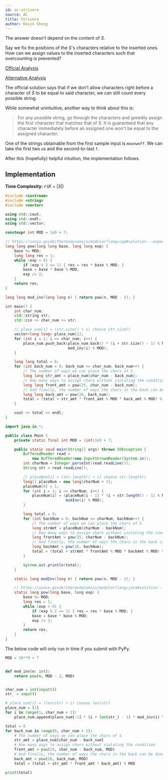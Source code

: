 ```yaml
---
id: ac-strivore
source: AC
title: Strivore
author: Kevin Sheng
---
```


<Spoiler title="Hint 1">

The answer doesn't depend on the content of $S$.

</Spoiler>

<Spoiler title="Hint 2">

Say we fix the positions of the $S$'s characters relative to the inserted ones.
How can we assign values to the inserted characters such that overcounting
is prevented?

</Spoiler>

<Spoiler title="Solution">

[Official Analysis](https://img.atcoder.jp/abc171/editorial.pdf#page=18)

[Alternative Analysis](https://codeforces.com/blog/entry/79153)

The official solution says that if we don't allow characters right before a
character of $S$ to be equal to said character, we can still count every
possible string.

While somewhat unintuitive, another way to think about this is:

> For any possible string, go through the characters and greedily assign
> the first character that matches that of $S$.
> It is guaranteed that any character immediately before an assigned one won't
> be equal to the assigned character.

One of the strings obtainable from the first sample input is `moonwoff`.
We can take the first two `o`s and the second-to-last `f`.

After this (hopefully) helpful intuition, the implementation follows.

## Implementation

**Time Complexity:** $\mathcal{O}(K + |S|)$

<LanguageSection>
<CPPSection>

```cpp
#include <iostream>
#include <string>
#include <vector>

using std::cout;
using std::endl;
using std::vector;

constexpr int MOD = 1e9 + 7;

// https://usaco.guide/thermodynamics/modular?lang=cpp#solution---exponentiation
long long pow(long long base, long long exp) {
	base %= MOD;
	long long res = 1;
	while (exp > 0) {
		if (exp % 2 == 1) { res = res * base % MOD; }
		base = base * base % MOD;
		exp /= 2;
	}
	return res;
}

long long mod_inv(long long n) { return pow(n, MOD - 2); }

int main() {
	int char_num;
	std::string str;
	std::cin >> char_num >> str;

	// place_num[i] = (str.size() + i) choose str.size()
	vector<long long> place_num{1};
	for (int i = 1; i <= char_num; i++) {
		place_num.push_back(place_num.back() * (i + str.size() - 1) % MOD *
		                    mod_inv(i) % MOD);
	}

	long long total = 0;
	for (int back_num = 0; back_num <= char_num; back_num++) {
		// The number of ways we can place the chars of S
		long long str_amt = place_num[char_num - back_num];
		// How many ways to assign chars without violating the condition
		long long front_amt = pow(25, char_num - back_num);
		// And finally, the number of ways the chars in the back can be done
		long long back_amt = pow(26, back_num);
		total = (total + str_amt * front_amt % MOD * back_amt % MOD) % MOD;
	}

	cout << total << endl;
}
```

</CPPSection>
<JavaSection>

```java
import java.io.*;

public class Main {
	private static final int MOD = (int)1e9 + 7;

	public static void main(String[] args) throws IOException {
		BufferedReader read =
		    new BufferedReader(new InputStreamReader(System.in));
		int charNum = Integer.parseInt(read.readLine());
		String str = read.readLine();

		// placeNum[i] = (str.length() + i) choose str.length()
		long[] placeNum = new long[charNum + 1];
		placeNum[0] = 1;
		for (int i = 1; i <= charNum; i++) {
			placeNum[i] = (placeNum[i - 1] * (i + str.length() - 1) % MOD *
			               modInv(i) % MOD);
		}

		long total = 0;
		for (int backNum = 0; backNum <= charNum; backNum++) {
			// The number of ways we can place the chars of S
			long strAmt = placeNum[charNum - backNum];
			// How many ways to assign chars without violating the condition
			long frontAmt = pow(25, charNum - backNum);
			// And finally, the number of ways the chars in the back can be done
			long backAmt = pow(26, backNum);
			total = (total + strAmt * frontAmt % MOD * backAmt % MOD) % MOD;
		}

		System.out.println(total);
	}

	static long modInv(long n) { return pow(n, MOD - 2); }

	// https://usaco.guide/thermodynamics/modular?lang=java#solution---exponentiation
	static long pow(long base, long exp) {
		base %= MOD;
		long res = 1;
		while (exp > 0) {
			if (exp % 2 == 1) { res = res * base % MOD; }
			base = base * base % MOD;
			exp /= 2;
		}
		return res;
	}
}
```

</JavaSection>
<PySection>

<Warning>

The below code will only run in time if you submit with PyPy.

</Warning>

```py
MOD = 10**9 + 7


def mod_inv(n: int):
	return pow(n, MOD - 2, MOD)


char_num = int(input())
str_ = input()

# place_num[i] = (len(str) + i) choose len(str)
place_num = [1]
for i in range(1, char_num + 1):
	place_num.append(place_num[-1] * (i + len(str_) - 1) * mod_inv(i) % MOD)

total = 0
for back_num in range(0, char_num + 1):
	# The number of ways we can place the chars of S
	str_amt = place_num[char_num - back_num]
	# How many ways to assign chars without violating the condition
	front_amt = pow(25, char_num - back_num, MOD)
	# And finally, the number of ways the chars in the back can be done
	back_amt = pow(26, back_num, MOD)
	total = (total + str_amt * front_amt * back_amt) % MOD

print(total)
```

</PySection>
</LanguageSection>

</Spoiler>
